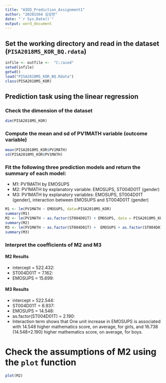 ```yaml
---
title: "AIED_Prediction_Assignment1"
author: "20201564 김성현"
date: "`r Sys.Date()`"
output: word_document
---
```


## Set the working directory and read in the dataset (`PISA2018MS_KOR_BQ.rdata`)

```r
infile <- outfile <-  "C:/aied"
setwd(infile) 
getwd()
load("PISA2018MS_KOR_BQ.Rdata")
class(PISA2018MS_KOR)
```

## Prediction task using the linear regression

### Check the dimension of the dataset
```r
dim(PISA2018MS_KOR)
```

### Compute the mean and sd of PV1MATH variable (outcome variable)
```r
mean(PISA2018MS_KOR$PV1MATH)
sd(PISA2018MS_KOR$PV1MATH)
```

### Fit the following three prediction models and return the summary of each model: 
* M1: PV1MATH by EMOSUPS
* M2: PV1MATH by explanatory variable: EMOSUPS,  ST004D01T (gender)
* M3: PV1MATH by explanatory variables: EMOSUPS, ST004D01T (gender), interaction between EMOSUPS and ST004D01T (gender)
```r
M1 <- lm(PV1MATH ~ EMOSUPS, data=PISA2018MS_KOR)
summary(M1)
M2 <- lm(PV1MATH ~ as.factor(ST004D01T) + EMOSUPS, data = PISA2018MS_KOR)
summary(M2)
M3 <- lm(PV1MATH ~ as.factor(ST004D01T) +  EMOSUPS + as.factor(ST004D01T):EMOSUPS, data = PISA2018MS_KOR)
summary(M3)
```

### Interpret the coefficients of M2 and M3
#### M2 Results
* intercept = 522.432: 
* ST004D01T =  7.162: 
* EMOSUPS   = 15.699: 

#### M3 Results
* intercept = 522.544: 
* ST004D01T =  6.937:
* EMOSUPS   =  14.548:
* as.factor(ST004D01T) =  2.190:
* Interaction term shows that One unit increase in EMOSUPS is associated with 14.548 higher mathematics score, on average, for girls, and 16.738 (14.548+2.190) higher mathematics score, on average, for boys.

# Check the assumptions of M2 using the `plot` function
```r
plot(M2)
```

